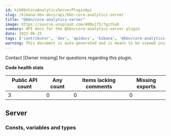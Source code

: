 ```yaml
---
id: kibKbnCoreAnalyticsServerPluginApi
slug: /kibana-dev-docs/api/kbn-core-analytics-server
title: "@kbn/core-analytics-server"
image: https://source.unsplash.com/400x175/?github
summary: API docs for the @kbn/core-analytics-server plugin
date: 2022-06-25
tags: ['contributor', 'dev', 'apidocs', 'kibana', '@kbn/core-analytics-server']
warning: This document is auto-generated and is meant to be viewed inside our experimental, new docs system. Reach out in #docs-engineering for more info.
---
```




Contact [Owner missing] for questions regarding this plugin.

**Code health stats**

| Public API count  | Any count | Items lacking comments | Missing exports |
|-------------------|-----------|------------------------|-----------------|
| 3 | 0 | 0 | 0 |

## Server

### Consts, variables and types
<DocDefinitionList data={kbnCoreAnalyticsServerObj.server.misc}/>


